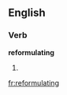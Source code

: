 ==English==

===Verb===
'''reformulating'''

# {{third-person singular of|[[reformulate]]}}

[[fr:reformulating]]